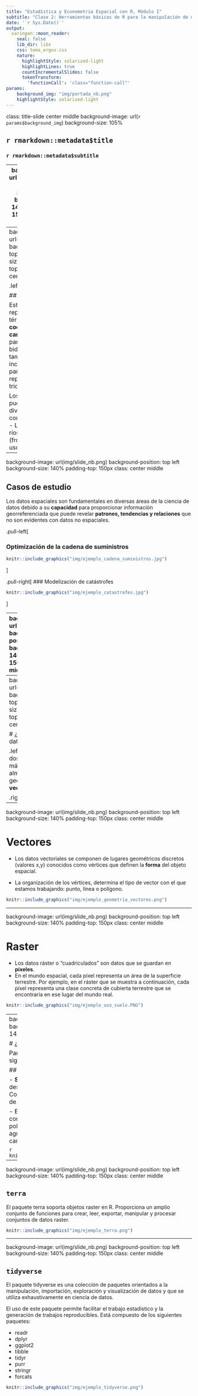 ```yaml
---
title: "Estadística y Econometría Espacial con R, Módulo I"
subtitle: "Clase 2: Herramientas básicas de R para la manipulación de datos espaciales"  
date: '`r Sys.Date()`'
output:
  xaringan::moon_reader:
    seal: false
    lib_dir: libs
    css: tema_ergos.css
    nature:
      highlightStyle: solarized-light
      highlightLines: true
      countIncrementalSlides: false
      tokenTransform:
        'functionCall': 'class="function-call"'
params: 
    background_img: "img/portada_nb.png"
    highlightStyle: solarized-light
---
```


class: title-slide center middle
background-image: url(`r params$background_img`)
background-size: 105%

## `r rmarkdown::metadata$title`
### `r rmarkdown::metadata$subtitle`

---
background-image: url(img/slide_nb.png)
background-position: top left
background-size: 140%
padding-top: 150px
class: center middle

.left[
## Importancia de los datos espaciales en la ciencia de datos 

Los datos espaciales, también conocidos como **datos geoespaciales**, hacen referencia a la información que identifica la **ubicación geográfica** y las **características** de los elementos y límites naturales o construidos en la Tierra.]

---
background-image: url(img/slide_nb.png)
background-position: top left
background-size: 140%
padding-top: 150px
class: center middle

.left[

## Datos Espaciales

Estos datos suelen representarse en términos de **coordenadas cartesianas (x,y)** para mapas bidimensionales, pero también pueden incluir la **altitud (z)** para una representación tridimensional. 

Los datos espaciales pueden adoptar diversas formas como:
- Puntos (GPS) 
- Líneas (carreteras o ríos) 
- Polígonos (fronteras, zonas de uso del suelo).]


---
background-image: url(img/slide_nb.png)
background-position: top left
background-size: 140%
padding-top: 150px
class: center middle

## Casos de estudio 
Los datos espaciales son fundamentales en diversas áreas de la ciencia de datos debido a su **capacidad** para proporcionar información georreferenciada que puede revelar **patrones, tendencias y relaciones** que no son evidentes con datos no espaciales.

.pull-left[

### Optimización de la cadena de suministros

```r
knitr::include_graphics("img/ejemplo_cadena_suministros.jpg")
```

]

.pull-right[
### Modelización de catástrofes

```r
knitr::include_graphics("img/ejemplo_catastrofes.jpg")
```

]

---
background-image: url(img/slide_nb.png)
background-position: top left
background-size: 140%
padding-top: 150px
class: center middle

.pull-left[

### Análisis del mercado inmobiliario

```r
knitr::include_graphics("img/ejemplo_mercado_inmobiliario.jpg")
```

]

.pull-right[
###  Análisis sanitario

```r
knitr::include_graphics("img/ejemplo_salud.jpg")
```

]

---
background-image: url(img/slide_nb.png)
background-position: top left
background-size: 140%
padding-top: 150px
class: center middle

# ¿Cómo se ven los datos espaciales?

.left-column[.left[
Los dos modelos de datos más utilizados para almacenar datos geoespaciales son los **vectores** y **ráster**.]]

.right-column[
```r
knitr::include_graphics("img/ejemplo_raster_vector.jpg")
```
]

---
background-image: url(img/slide_nb.png)
background-position: top left
background-size: 140%
padding-top: 150px
class: center middle

# Vectores 

- Los datos vectoriales se componen de lugares geométricos discretos (valores x,y) conocidos como vértices que definen la **forma** del objeto espacial. 

- La organización de los vértices, determina el tipo de vector con el que estamos trabajando: punto, línea o polígono.

```r
knitr::include_graphics("img/ejemplo_geometria_vectores.png")
```

---

background-image: url(img/slide_nb.png)
background-position: top left
background-size: 140%
padding-top: 150px
class: center middle

# Raster 

- Los datos ráster o "cuadriculados" son datos que se guardan en **píxeles**. 
- En el mundo espacial, cada píxel representa un área de la superficie terrestre. Por ejemplo, en el ráster que se muestra a continuación, cada píxel representa una clase concreta de cubierta terrestre que se encontraría en ese lugar del mundo real.

```r
knitr::include_graphics("img/ejemplo_uso_suelo.PNG")
```

---
background-image: url(img/slide_nb.png)
background-position: top left
background-size: 140%
padding-top: 150px
class: center middle

# ¿Cómo manipular estos datos?

Para este curso, emplearemos principalmente los siguientes paquetes: `sf`, `terra` y  `tidyverse`. 

## `sf`

- **Simple features** es un modelo de datos jerárquico desarrollado y aprobado por el Open Geospatial Consortium (OGC) que representa una amplia gama de tipos de geometría.

- El paquete sf puede representar todos los tipos comunes de geometría vectorial: puntos, líneas, polígonos y sus respectivas versiones multi (que agrupan características del mismo tipo en una única característica). 

```r
knitr::include_graphics("img/ejemplo_Sf_logo.png")
```

--- 

background-image: url(img/slide_nb.png)
background-position: top left
background-size: 140%
padding-top: 150px
class: center middle

## `terra`

El paquete terra soporta objetos raster en R. Proporciona un amplio conjunto de funciones para crear, leer, exportar, manipular y procesar conjuntos de datos raster. 

```r
knitr::include_graphics("img/ejemplo_terra.png")
```

--- 

background-image: url(img/slide_nb.png)
background-position: top left
background-size: 140%
padding-top: 150px
class: center middle


## `tidyverse`

El paquete tidyverse es una colección de paquetes orientados a la manipulación, importación, exploración y visualización de datos y que se utiliza exhaustivamente en ciencia de datos.

El uso de este paquete permite facilitar el trabajo estadístico y la generación de trabajos reproducibles. Está compuesto de los siguientes paquetes:

-   readr
-   dplyr
-   ggplot2
-   tibble
-   tidyr
-   purr
-   stringr
-   forcats

```r
knitr::include_graphics("img/ejemplo_tidyverse.png")
```
